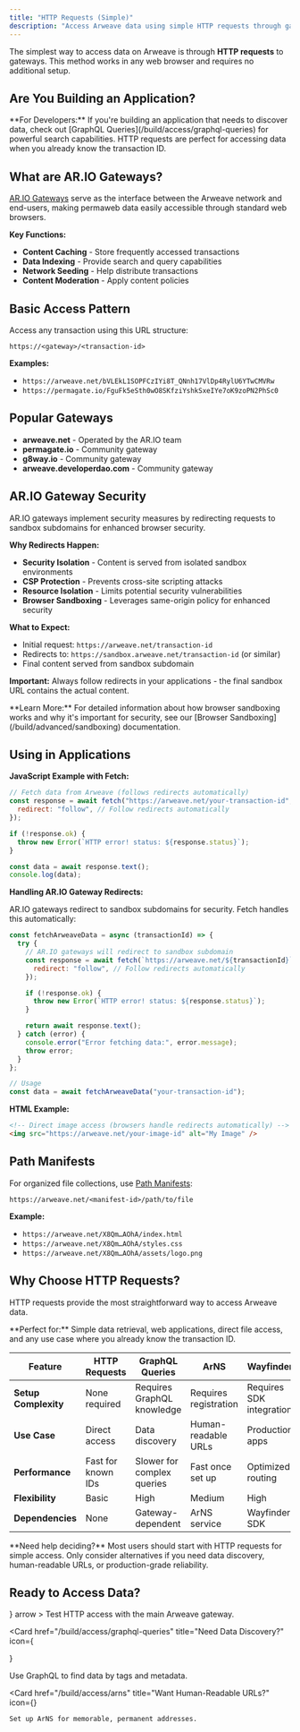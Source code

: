 ```yaml
---
title: "HTTP Requests (Simple)"
description: "Access Arweave data using simple HTTP requests through gateways - no setup required"
---
```


The simplest way to access data on Arweave is through **HTTP requests** to gateways. This method works in any web browser and requires no additional setup.

## Are You Building an Application?

<Callout type="info">
  **For Developers:** If you're building an application that needs to discover
  data, check out [GraphQL Queries](/build/access/graphql-queries) for powerful
  search capabilities. HTTP requests are perfect for accessing data when you
  already know the transaction ID.
</Callout>

## What are AR.IO Gateways?

[AR.IO Gateways](https://cookbook.bobinstein.com/fundamentals/accessing-arweave-data/gateways.html) serve as the interface between the Arweave network and end-users, making permaweb data easily accessible through standard web browsers.

**Key Functions:**

- **Content Caching** - Store frequently accessed transactions
- **Data Indexing** - Provide search and query capabilities
- **Network Seeding** - Help distribute transactions
- **Content Moderation** - Apply content policies

## Basic Access Pattern

Access any transaction using this URL structure:

```
https://<gateway>/<transaction-id>
```

**Examples:**

- `https://arweave.net/bVLEkL1SOPFCzIYi8T_QNnh17VlDp4RylU6YTwCMVRw`
- `https://permagate.io/FguFk5eSth0wO8SKfziYshkSxeIYe7oK9zoPN2PhSc0`

## Popular Gateways

- **arweave.net** - Operated by the AR.IO team
- **permagate.io** - Community gateway
- **g8way.io** - Community gateway
- **arweave.developerdao.com** - Community gateway

## AR.IO Gateway Security

AR.IO gateways implement security measures by redirecting requests to sandbox subdomains for enhanced browser security.

**Why Redirects Happen:**

- **Security Isolation** - Content is served from isolated sandbox environments
- **CSP Protection** - Prevents cross-site scripting attacks
- **Resource Isolation** - Limits potential security vulnerabilities
- **Browser Sandboxing** - Leverages same-origin policy for enhanced security

**What to Expect:**

- Initial request: `https://arweave.net/transaction-id`
- Redirects to: `https://sandbox.arweave.net/transaction-id` (or similar)
- Final content served from sandbox subdomain

**Important:** Always follow redirects in your applications - the final sandbox URL contains the actual content.

<Callout type="info">
  **Learn More:** For detailed information about how browser sandboxing works
  and why it's important for security, see our [Browser
  Sandboxing](/build/advanced/sandboxing) documentation.
</Callout>

## Using in Applications

**JavaScript Example with Fetch:**

```js
// Fetch data from Arweave (follows redirects automatically)
const response = await fetch("https://arweave.net/your-transaction-id", {
  redirect: "follow", // Follow redirects automatically
});

if (!response.ok) {
  throw new Error(`HTTP error! status: ${response.status}`);
}

const data = await response.text();
console.log(data);
```

**Handling AR.IO Gateway Redirects:**

AR.IO gateways redirect to sandbox subdomains for security. Fetch handles this automatically:

```js
const fetchArweaveData = async (transactionId) => {
  try {
    // AR.IO gateways will redirect to sandbox subdomain
    const response = await fetch(`https://arweave.net/${transactionId}`, {
      redirect: "follow", // Follow redirects automatically
    });

    if (!response.ok) {
      throw new Error(`HTTP error! status: ${response.status}`);
    }

    return await response.text();
  } catch (error) {
    console.error("Error fetching data:", error.message);
    throw error;
  }
};

// Usage
const data = await fetchArweaveData("your-transaction-id");
```

**HTML Example:**

```html
<!-- Direct image access (browsers handle redirects automatically) -->
<img src="https://arweave.net/your-image-id" alt="My Image" />
```

## Path Manifests

For organized file collections, use [Path Manifests](https://cookbook.bobinstein.com/fundamentals/accessing-arweave-data/manifests.html):

```
https://arweave.net/<manifest-id>/path/to/file
```

**Example:**

- `https://arweave.net/X8Qm…AOhA/index.html`
- `https://arweave.net/X8Qm…AOhA/styles.css`
- `https://arweave.net/X8Qm…AOhA/assets/logo.png`

## Why Choose HTTP Requests?

HTTP requests provide the most straightforward way to access Arweave data.

<Callout type="note">
  **Perfect for:** Simple data retrieval, web applications, direct file access,
  and any use case where you already know the transaction ID.
</Callout>

| Feature              | HTTP Requests      | GraphQL Queries            | ArNS                  | Wayfinder                |
| -------------------- | ------------------ | -------------------------- | --------------------- | ------------------------ |
| **Setup Complexity** | None required      | Requires GraphQL knowledge | Requires registration | Requires SDK integration |
| **Use Case**         | Direct access      | Data discovery             | Human-readable URLs   | Production apps          |
| **Performance**      | Fast for known IDs | Slower for complex queries | Fast once set up      | Optimized routing        |
| **Flexibility**      | Basic              | High                       | Medium                | High                     |
| **Dependencies**     | None               | Gateway-dependent          | ArNS service          | Wayfinder SDK            |

<Callout type="info">
  **Need help deciding?** Most users should start with HTTP requests for simple
  access. Only consider alternatives if you need data discovery, human-readable
  URLs, or production-grade reliability.
</Callout>

## Ready to Access Data?

<Cards>
  <Card 
    href="https://arweave.net" 
    title="Try arweave.net"
    icon={<Globe />}
    arrow
  >
    Test HTTP access with the main Arweave gateway.
  </Card>

<Card
  href="/build/access/graphql-queries"
  title="Need Data Discovery?"
  icon={<Search />}
>
  Use GraphQL to find data by tags and metadata.
</Card>

  <Card 
    href="/build/access/arns" 
    title="Want Human-Readable URLs?"
    icon={<Link />}
  >
    Set up ArNS for memorable, permanent addresses.
  </Card>
</Cards>
